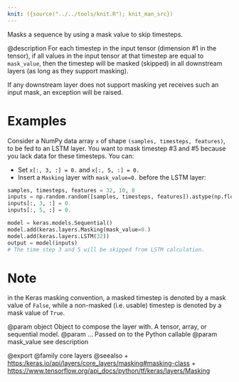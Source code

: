 ```yaml
---
knit: ({source("../../tools/knit.R"); knit_man_src})
---
```

Masks a sequence by using a mask value to skip timesteps.

@description
For each timestep in the input tensor (dimension #1 in the tensor),
if all values in the input tensor at that timestep
are equal to `mask_value`, then the timestep will be masked (skipped)
in all downstream layers (as long as they support masking).

If any downstream layer does not support masking yet receives such
an input mask, an exception will be raised.

# Examples
Consider a NumPy data array `x` of shape `(samples, timesteps, features)`,
to be fed to an LSTM layer. You want to mask timestep #3 and #5 because you
lack data for these timesteps. You can:

- Set `x[:, 3, :] = 0.` and `x[:, 5, :] = 0.`
- Insert a `Masking` layer with `mask_value=0.` before the LSTM layer:

```python
samples, timesteps, features = 32, 10, 8
inputs = np.random.random([samples, timesteps, features]).astype(np.float32)
inputs[:, 3, :] = 0.
inputs[:, 5, :] = 0.

model = keras.models.Sequential()
model.add(keras.layers.Masking(mask_value=0.)
model.add(keras.layers.LSTM(32))
output = model(inputs)
# The time step 3 and 5 will be skipped from LSTM calculation.
```

# Note
in the Keras masking convention, a masked timestep is denoted by
a mask value of `False`, while a non-masked (i.e. usable) timestep
is denoted by a mask value of `True`.

@param object Object to compose the layer with. A tensor, array, or sequential model.
@param ... Passed on to the Python callable
@param mask_value see description

@export
@family core layers
@seealso
+ <https:/keras.io/api/layers/core_layers/masking#masking-class>
+ <https://www.tensorflow.org/api_docs/python/tf/keras/layers/Masking>

